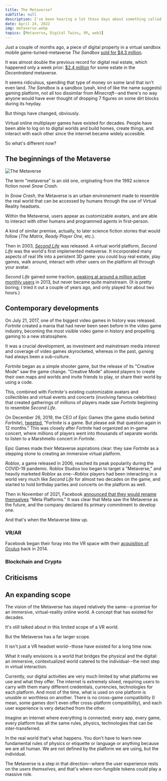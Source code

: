 ```yaml
---
title: The Metaverse?
subTitle: null
description: I've been hearing a lot these days about something called the "Metaverse." I think it's time I figure out what it is and what all the hype is about.
date: April 24, 2022
img: metaverse.webp
topics: [Metaverse, Digital Twins, VR, web3]
---
```


Just a couple of months ago, a piece of digital property in a virtual sandbox mobile game-turned-metaverse *The Sandbox* <a href="https://www.cnbc.com/2022/01/12/investors-are-paying-millions-for-virtual-land-in-the-metaverse.html" target="_blank">sold for $4.3 million</a>. 

It was almost double the previous record for digital real estate, which happened only a week prior: <a href="https://www.reuters.com/markets/currencies/virtual-real-estate-plot-sells-record-24-million-2021-11-23/" target="_blank">$2.4 million</a> for some estate in the *Decentraland* metaverse.

It seems ridiculous, spending that type of money on some land that isn't even land. *The Sandbox* is a sandbox (yeah, kind of like the name suggests) gaming platform, not all too dissimilar from *Minecraft*--and there's no way
anyone would have ever thought of dropping 7 figures on some dirt blocks during its heyday.

But things have changed, obviously.

Virtual online multiplayer games have existed for decades. People have been able to log on to digital worlds and build homes, create things, and interact with each other since the internet became widely accesible. 

So what's different now?

## The beginnings of the Metaverse

![The Metaverse](/assets/images/metaverse/metaverse-2.jpg "The Metaverse")

The term "metaverse" is an old one, originating from the 1992 science fiction novel *Snow Crash*. 

In *Snow Crash*, the Metaverse is an urban environement made to resemble the real world that can be accessed by humans through the use of Virtual Reality headsets.

Within the Metaverse, users appear as customizable avatars, and are able to interact with other humans and programmed agents in first-person.

A kind of similar premise, actually, to later science fiction stories that would follow (*The Matrix*, *Ready Player One*, etc.).

Then in 2003, <a href="https://en.wikipedia.org/wiki/Second_Life" target="_blank">*Second Life*</a> was released. A virtual world platform, *Second Life* was the world's first implemented metaverse. It incorporated many aspects of real life into a peristent 3D game:
you could buy real estate, play games, walk around, interact with other users on the platform all through your avatar. 

*Second Life* gained some traction, <a href="https://www.lindenlab.com/releases/infographic-10-years-of-second-life" target="_blank">peaking at around a million active monthly users</a> in 2013, but never became quite mainstream. (It is pretty boring; I tried it out a couple of years ago, and only played for about two hours.)

## Contemporary developments

On July 21, 2017, one of the biggest video games in history was released. *Fortnite* created a mania that had never been seen before in the video game industry,
becoming the most visible video game in history and propelling gaming to a new stratosphere. 

It was a crucial development, as investment and mainstream media interest and coverage of video games skyrocketed, whereas in the past, gaming had always been a sub-culture.

*Fortnite* began as a simple shooter game, but the release of its "Creative Mode" saw the game change. "Creative Mode" allowed players to create their own maps and worlds and invite friends to play, or share their world by using a code.

This, combined with *Fortnite*'s existing customizable avatars and collectibles and virtual events and concerts (involving famous celebrities) that created gatherings of millions of players made saw *Fortnite* beginning to resemble *Second Life*.

On December 26, 2019, the CEO of Epic Games (the game studio behind *Fortnite*), <a href="https://twitter.com/timsweeneyepic/status/1210291961904730114?lang=en" target="_blank"> tweeted</a>, "Fortnite is a game. But please ask that question again in 12 months." This was closely after *Fortnite* had organized an in-game concert, where millions of players
went into thousands of separate worlds to listen to a Marshmello concert in *Fortnite*.

Epic Games made their Metaverse aspirations clear: they saw *Fortnite* as a stepping stone to creating an immersive virtual platform.

*Roblox*, a game released in 2006, reached its peak popularity during the COVID-19 pandemic. Roblox Studios too began to target a "Metaverse," and heavily marketed *Roblox* as one--*Roblox* players had been interacting in a world very much like *Second Life* for almost two decades on the game, and started to hold birthday parties and concerts on the platform as well.

Then in November of 2021, Facebook <a href="https://www.nytimes.com/2021/10/28/technology/facebook-meta-name-change.html" target="_blank">announced that they would rename themselves</a> "Meta Platforms." It was clear that Meta saw the Metaverse as the future, and the company declared its primary commitment to develop one.

And that's when the Metaverse blew up.

<!-- Google trends image here -->

### VR/AR

Facebook began their foray into the VR space with their <a href="" target="_blank">acquisition of Oculus</a> back in 2014.


### Blockchain and Crypto

## Criticisms

## An expanding scope

The vision of the Metaverse has stayed relatively the same--a promise for an immersive, virtual-reality online world. A concept that has existed for decades.

It's still talked about in this limited scope of a VR world.

But the Metaverse has a far larger scope. 

It isn't just a VR headset world--those have existed for a long time now.

What it really envisions is a world that bridges the physical and the digital: an immersive, contextualized world catered to the individual--the next step
in virtual interaction.

Currently, our digital activities are very much limited by what platforms we use and what they offer. The internet is extremely siloed, requiring users to
carry with them many different credentials, currencies, technologies for each platform. And most of the time, what is used on one platform is unusble or worthless on another. There is no cross-game compatibility (I mean, some games don't even offer cross-platform compatibility),
and each user experience is very detached from the other.

Imagine an internet where everything is connected; every app, every game, every platform has all the same rules, physics, technologies that can be inter-transferred. 

In the real world that's what happens. You don't have to learn new fundamental rules of physics or etiquette or language or anything because we are all human. We are not defined by the platform we are using, but the individual.

The Metaverse is a step in that direction--where the user experience rests on the *users themselves*, and that's where non-fungible tokens could play a massive role. 
